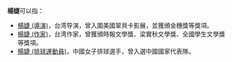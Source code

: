 '''楊婕'''可以指：

*[[楊婕_(導演)|楊婕 (導演)]]，台湾导演，曾入圍美國翠貝卡影展，並獲頒金穗獎等獎項。
*[[楊婕_(作家)|楊婕 (作家)]]，台湾作家，曾獲頒時報文學獎、梁實秋文學獎、全國學生文學獎等獎項。
*[[楊婕_(排球運動員)|楊婕 (排球運動員)]]，中國女子排球選手，曾入選中國國家代表隊。

{{消歧義|J|Cat=二字楊姓人名消歧義}}